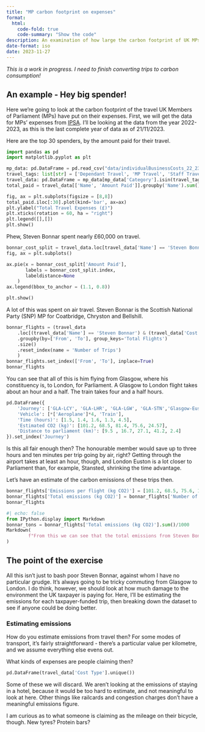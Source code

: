 ```yaml
---
title: "MP carbon footprint on expenses"
format:
  html:
    code-fold: true
    code-summary: "Show the code"
description: An examination of how large the carbon footprint of UK MPs is, if you only look at the travel that they claim on their expenses.
date-format: iso
date: 2023-11-27
---
```


*This is a work in progress. I need to finish converting trips to carbon consumption!*

## An example - Hey big spender!
Here we're going to look at the carbon footprint of the travel UK Members of Parliament (MPs) have put on their expenses. First, we will get the data for MPs' expenses from [IPSA](https://www.theipsa.org.uk/). I'll be looking at the data from the year 2022-2023, as this is the last complete year of data as of 21/11/2023.

Here are the top 30 spenders, by the amount paid for their travel.
```python
import pandas as pd
import matplotlib.pyplot as plt

mp_data: pd.DataFrame = pd.read_csv("data/individualBusinessCosts_22_23.csv", low_memory=False)
travel_tags: list[str] = ['Dependant Travel', 'MP Travel', 'Staff Travel']
travel_data: pd.DataFrame = mp_data[mp_data['Category'].isin(travel_tags)][['Name', 'Category', 'Cost Type', 'Short Description', 'Details', 'Journey Type', 'From', 'To', 'Travel', 'Nights', 'Mileage', 'Amount Claimed', 'Amount Paid', 'Amount Not Paid', 'Amount Repaid']]
total_paid = travel_data[['Name', 'Amount Paid']].groupby('Name').sum().sort_values(by='Amount Paid', ascending=False)

fig, ax = plt.subplots(figsize = [8,8])
total_paid.iloc[:30].plot(kind='bar', ax=ax)
plt.ylabel("Total Travel Expenses (£)")
plt.xticks(rotation = 60, ha = "right")
plt.legend([],[])
plt.show()
```

Phew, Steven Bonnar spent nearly £60,000 on travel.

```python
bonnar_cost_split = travel_data.loc[travel_data['Name'] == 'Steven Bonnar'][['Cost Type', 'Amount Paid']].groupby('Cost Type').sum()
fig, ax = plt.subplots()

ax.pie(x = bonnar_cost_split['Amount Paid'],
       labels = bonnar_cost_split.index,
       labeldistance=None
    )
ax.legend(bbox_to_anchor = (1.1, 0.8))

plt.show()
```

A lot of this was spent on air travel. Steven Bonnar is the Scottish National Party (SNP) MP for Coatbridge, Chryston and Bellshill.

```python
bonnar_flights = (travel_data
    .loc[(travel_data['Name'] == 'Steven Bonnar') & (travel_data['Cost Type'] == 'Air travel')][['From', 'To']]
    .groupby(by=['From', 'To'], group_keys='Total Flights')
    .size()
    .reset_index(name = 'Number of Trips')
    )
bonnar_flights.set_index(['From', 'To'], inplace=True)
bonnar_flights
```

You can see that all of this is him flying from Glasgow, where his constituency is, to London, for Parliament.
A Glasgow to London flight takes about an hour and a half. The train takes four and a half hours.

```python
pd.DataFrame({
    'Journey': ['GLA-LCY', 'GLA-LHR', 'GLA-LGW', 'GLA-STN','Glasgow-Euston'],
    'Vehicle': [*['Aeroplane']*4, 'Train'],
    'Time (hours)': [1.5, 1.4, 1.6, 1.3, 4.5],
    'Estimated CO2 (kg)': [101.2, 68.5, 81.4, 75.6, 24.57],
    'Distance to parliament (km)': [9.5 , 16.7, 27.1, 41.2, 2.4]
}).set_index('Journey')
```

Is this all fair enough then? The honourable member would save up to three hours and ten minutes per trip going by air, right? Getting through the airport takes at least an hour, though, and London Euston is a lot closer to Parliament than, for example, Stansted, shrinking the time advantage.

Let's have an estimate of the carbon emissions of these trips then.
```python
bonnar_flights['Emissions per flight (kg CO2)'] = [101.2, 68.5, 75.6, 101.2, 81.4, 68.5]
bonnar_flights['Total emissions (kg CO2)'] = bonnar_flights['Number of Trips'] * bonnar_flights['Emissions per flight (kg CO2)']
bonnar_flights
```
```python
#| echo: false
from IPython.display import Markdown
bonnar_tons = bonnar_flights['Total emissions (kg CO2)'].sum()/1000
Markdown(
        f"From this we can see that the total emissions from Steven Bonnar's flights is 10.3275 tons of CO<sub>2</sub>. Given an estimate of the average total emissions of a UK resident is [11.7 tons](https://www.openaccessgovernment.org/the-average-british-carbon-footprint-is-five-times-over-paris-agreement-recommendations/152669/#:~:text=Recent%20research%20finds%20that%20an,equivalent%20(tCO2e)%20per%20year.), you might wonder if it might be better to take the train."
)
```

## The point of the exercise
All this isn't just to bash poor Steven Bonnar, against whom I have no particular grudge. It's always going to be tricky commuting from Glasgow to London. I do think, however, we should look at how much damage to the environment the UK taxpayer is paying for. Here, I'll be estimating the emissions for each taxpayer-funded trip, then breaking down the dataset to see if anyone could be doing better.

### Estimating emissions
How do you estimate emissions from travel then? For some modes of transport, it's fairly straightforward - there's a particular value per kilometre, and we assume everything else evens out.

What kinds of expenses are people claiming then?
```python
pd.DataFrame(travel_data['Cost Type'].unique())
```

Some of these we will discard. We aren't looking at the emissions of staying in a hotel, because it would be too hard to estimate, and not meaningful to look at here. Other things like railcards and congestion charges don't have a meaningful emissions figure.

I am curious as to what someone is claiming as the mileage on their bicycle, though. New tyres? Protein bars?
<!---
#### Road emissions

#### Train emissions

#### Air Travel emissions
--->
